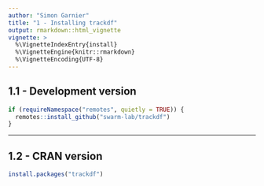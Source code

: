 ```yaml
---
author: "Simon Garnier"
title: "1 - Installing trackdf"
output: rmarkdown::html_vignette
vignette: >
  %\VignetteIndexEntry{install}
  %\VignetteEngine{knitr::rmarkdown}
  %\VignetteEncoding{UTF-8}
---
```


## 1.1 - Development version

```r
if (requireNamespace("remotes", quietly = TRUE)) {
  remotes::install_github("swarm-lab/trackdf")
}
```

---

## 1.2 - CRAN version

```r
install.packages("trackdf")
```
